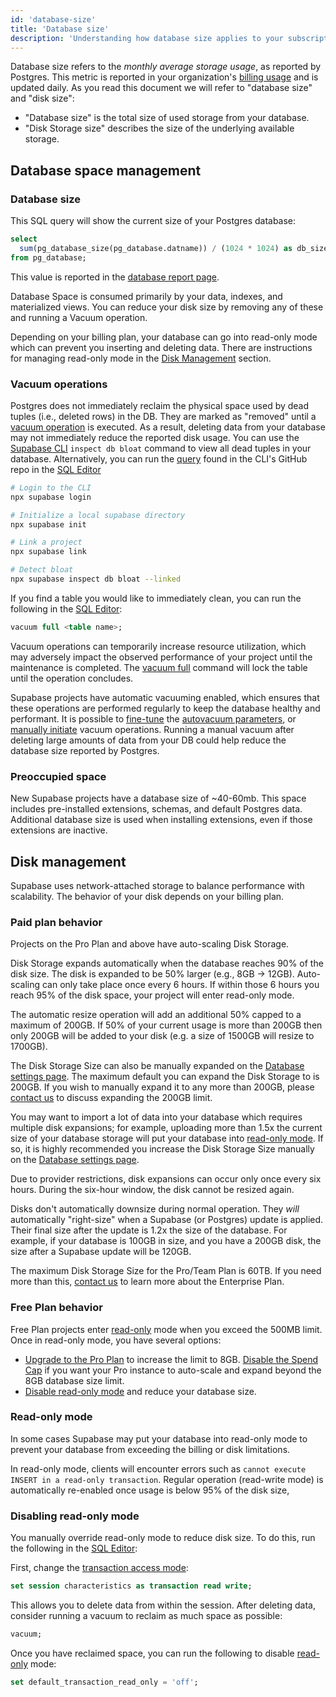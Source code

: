 ```yaml
---
id: 'database-size'
title: 'Database size'
description: 'Understanding how database size applies to your subscription.'
---
```


Database size refers to the _monthly average storage usage_, as reported by Postgres. This metric is reported in your organization's [billing usage](https://supabase.com/dashboard/org/_/usage) and is updated daily. As you read this document we will refer to "database size" and "disk size":

- "Database size" is the total size of used storage from your database.
- "Disk Storage size" describes the size of the underlying available storage.

## Database space management

### Database size

This SQL query will show the current size of your Postgres database:

```sql
select
  sum(pg_database_size(pg_database.datname)) / (1024 * 1024) as db_size_mb
from pg_database;
```

This value is reported in the [database report page](https://supabase.com/dashboard/project/_/reports/database).

Database Space is consumed primarily by your data, indexes, and materialized views. You can reduce your disk size by removing any of these and running a Vacuum operation.

<Admonition type="note">

Depending on your billing plan, your database can go into read-only mode which can prevent you inserting and deleting data. There are instructions for managing read-only mode in the [Disk Management](#disk-management) section.

</Admonition>

### Vacuum operations

Postgres does not immediately reclaim the physical space used by dead tuples (i.e., deleted rows) in the DB. They are marked as "removed" until a [vacuum operation](https://www.postgresql.org/docs/current/routine-vacuuming.html) is executed. As a result, deleting data from your database may not immediately reduce the reported disk usage. You can use the [Supabase CLI](https://supabase.com/docs/guides/cli/getting-started) `inspect db bloat` command to view all dead tuples in your database. Alternatively, you can run the [query](https://github.com/supabase/cli/blob/c9cce58025fded16b4c332747f819a44f45c3b83/internal/inspect/bloat/bloat.go#L17) found in the CLI's GitHub repo in the [SQL Editor](https://supabase.com/dashboard/project/_/sql/)

```bash
# Login to the CLI
npx supabase login

# Initialize a local supabase directory
npx supabase init

# Link a project
npx supabase link

# Detect bloat
npx supabase inspect db bloat --linked
```

If you find a table you would like to immediately clean, you can run the following in the [SQL Editor](https://supabase.com/dashboard/project/_/sql/new):

```sql
vacuum full <table name>;
```

<Admonition type="note">

Vacuum operations can temporarily increase resource utilization, which may adversely impact the observed performance of your project until the maintenance is completed. The [vacuum full](https://www.postgresql.org/docs/current/sql-vacuum.html) command will lock the table until the operation concludes.

</Admonition>

Supabase projects have automatic vacuuming enabled, which ensures that these operations are performed regularly to keep the database healthy and performant.
It is possible to [fine-tune](https://www.percona.com/blog/2018/08/10/tuning-autovacuum-in-postgresql-and-autovacuum-internals/) the [autovacuum parameters](https://www.enterprisedb.com/blog/postgresql-vacuum-and-analyze-best-practice-tips), or [manually initiate](https://www.postgresql.org/docs/current/sql-vacuum.html) vacuum operations.
Running a manual vacuum after deleting large amounts of data from your DB could help reduce the database size reported by Postgres.

### Preoccupied space

New Supabase projects have a database size of ~40-60mb. This space includes pre-installed extensions, schemas, and default Postgres data. Additional database size is used when installing extensions, even if those extensions are inactive.

## Disk management

Supabase uses network-attached storage to balance performance with scalability. The behavior of your disk depends on your billing plan.

### Paid plan behavior

Projects on the Pro Plan and above have auto-scaling Disk Storage.

Disk Storage expands automatically when the database reaches 90% of the disk size. The disk is expanded to be 50% larger (e.g., 8GB -> 12GB). Auto-scaling can only take place once every 6 hours. If within those 6 hours you reach 95% of the disk space, your project will enter read-only mode.

<Admonition type="note">

The automatic resize operation will add an additional 50% capped to a maximum of 200GB. If 50% of your current usage is more than 200GB then only 200GB will be added to your disk (e.g. a size of 1500GB will resize to 1700GB).

</Admonition>

The Disk Storage Size can also be manually expanded on the [Database settings page](https://supabase.com/dashboard/project/_/settings/database). The maximum default you can expand the Disk Storage to is 200GB. If you wish to manually expand it to any more than 200GB, please [contact us](https://supabase.com/dashboard/support/new) to discuss expanding the 200GB limit.

<Admonition type="note">

You may want to import a lot of data into your database which requires multiple disk expansions; for example, uploading more than 1.5x the current size of your database storage will put your database into [read-only mode](#read-only-mode). If so, it is highly recommended you increase the Disk Storage Size manually on the [Database settings page](https://supabase.com/dashboard/project/_/settings/database).

Due to provider restrictions, disk expansions can occur only once every six hours. During the six-hour window, the disk cannot be resized again.

</Admonition>

<Admonition type="note">

Disks don't automatically downsize during normal operation. They _will_ automatically "right-size" when a Supabase (or Postgres) update is applied. Their final size after the update is 1.2x the size of the database. For example, if your database is 100GB in size, and you have a 200GB disk, the size after a Supabase update will be 120GB.

</Admonition>

The maximum Disk Storage Size for the Pro/Team Plan is 60TB. If you need more than this, [contact us](https://forms.supabase.com/enterprise) to learn more about the Enterprise Plan.

### Free Plan behavior

Free Plan projects enter [read-only](#read-only-mode) mode when you exceed the 500MB limit. Once in read-only mode, you have several options:

- [Upgrade to the Pro Plan](https://supabase.com/dashboard/org/_/billing) to increase the limit to 8GB. [Disable the Spend Cap](https://app.supabase.com/org/_/billing?panel=costControl) if you want your Pro instance to auto-scale and expand beyond the 8GB database size limit.
- [Disable read-only mode](#disabling-read-only-mode) and reduce your database size.

### Read-only mode

In some cases Supabase may put your database into read-only mode to prevent your database from exceeding the billing or disk limitations.

In read-only mode, clients will encounter errors such as `cannot execute INSERT in a read-only transaction`. Regular operation (read-write mode) is automatically re-enabled once usage is below 95% of the disk size,

### Disabling read-only mode

You manually override read-only mode to reduce disk size. To do this, run the following in the [SQL Editor](https://supabase.com/dashboard/project/_/sql):

First, change the [transaction access mode](https://www.postgresql.org/docs/current/sql-set-transaction.html):

```sql
set session characteristics as transaction read write;
```

This allows you to delete data from within the session. After deleting data, consider running a vacuum to reclaim as much space as possible:

```sql
vacuum;
```

Once you have reclaimed space, you can run the following to disable [read-only](https://www.postgresql.org/docs/current/runtime-config-client.html#GUC-DEFAULT-TRANSACTION-READ-ONLY) mode:

```sql
set default_transaction_read_only = 'off';
```
